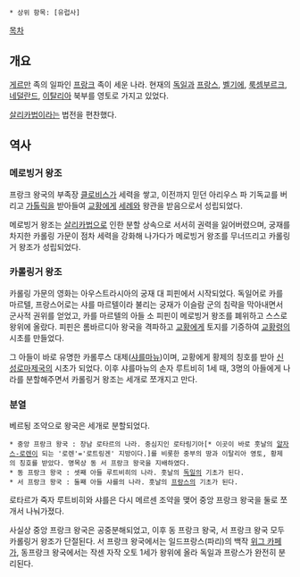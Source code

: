 * 상위 항목: [유럽사]

[[목차]]
== 개요 ==
[[게르만]] 족의 일파인 [[프랑크]] 족이 세운 나라. 현재의 [[독일]]과 [[프랑스]], [[벨기에]], [[룩셈부르크]], [[네덜란드]], [[이탈리아]] 북부를 영토로 가지고 있었다.

[[살리카법]]이라는 법전을 편찬했다.
== 역사 ==
=== 메로빙거 왕조 ===
프랑크 왕국의 부족장 [[클로비스]]가 세력을 쌓고, 이전까지 믿던 아리우스 파 기독교를 버리고 [[가톨릭]]을 받아들여 [[교황]]에게 [[세례]]와 왕관을 받음으로서 성립되었다.

메로빙거 왕조는 [[살리카법]]으로 인한 분할 상속으로 서서히 권력을 잃어버렸으며, 궁재를 차지한 카롤링 가문이 점차 세력을 강화해 나가다가 메로빙거 왕조를 무너뜨리고 카롤링거 왕조가 성립되었다.

=== 카롤링거 왕조 ===
카롤링 가문의 영화는 아우스트라시아의 궁재 대 피핀에서 시작되었다. 독일어로 카를 마르텔, 프랑스어로는 샤를 마르텔이라 불리는 궁재가 이슬람 군의 침략을 막아내면서 군사적 권위를 얻었고, 카를 마르텔의 아들 소 피핀이 메로빙거 왕조를 폐위하고 스스로 왕위에 올랐다. 피핀은 롬바르디아 왕국을 격파하고 [[교황]]에게 토지를 기증하여 [[교황령]]의 시초를 만들었다.

그 아들이 바로 유명한 카롤루스 대제([[샤를마뉴]])이며, 교황에게 황제의 칭호를 받아 [[신성로마제국]]의 시초가 되었다. 이후 샤를마뉴의 손자 루트비히 1세 때, 3명의 아들에게 나라를 분할해주면서 카롤링거 왕조는 세개로 쪼개지고 만다.

=== 분열 ===
베르됭 조약으로 왕국은 세개로 분할되었다.
 * 중앙 프랑크 왕국 : 장남 로타르의 나라. 중심지인 로타링기아[* 이곳이 바로 훗날의 [[알자스-로렌]]이 되는 '로렌'='로트링겐' 지방이다.]를 비롯한 중부의 땅과 이탈리아 영토, 황제의 칭호를 받았다. 명목상 동 서 프랑크 왕국을 지배하였다.
 * 동 프랑크 왕국 : 셋째 아들 루트비히의 나라. 훗날의 [[독일]]의 기초가 된다.
 * 서 프랑크 왕국 : 둘째 아들 샤를의 나라. 훗날의 [[프랑스]]의 기초가 된다.

로타르가 죽자 루트비히와 샤를은 다시 메르센 조약을 맺어 중앙 프랑크 왕국을 둘로 쪼개서 나눠가졌다.

사실상 중앙 프랑크 왕국은 공중분해되었고, 이후 동 프랑크 왕국, 서 프랑크 왕국 모두 카롤링거 왕조가 단절된다. 서 프랑크 왕국에서는 일드프랑스(파리)의 백작 [[위그 카페]]가, 동프랑크 왕국에서는 작센 자작 오토 1세가 왕위에 올라 독일과 프랑스가 완전히 분리된다.
